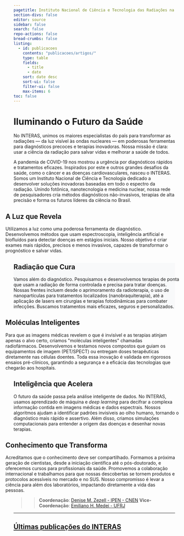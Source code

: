 ```yaml
---
pagetitle: Instituto Nacional de Ciência e Tecnologia das Radiações na Saúde --- INTERAS
section-divs: false
editor: source
sidebar: false
search: false
repo-actions: false
bread-crumbs: false
listing:
  - id: publicacoes
    contents: "publicacoes/artigos/"
    type: table
    fields: 
      - title
      - date
    sort: date desc
    sort-ui: false
    filter-ui: false
    max-items: 6
toc: false
---
```


```{=html}
<div class="hero-section">
  <div class="container hero-content">
    <div class="row">
      <div class="col-lg-10 mx-auto">
        <h1 class="display-4">Iluminando o Futuro da Saúde</h1>
        <p class="lead mt-4">
        No INTERAS, unimos os maiores especialistas do país para transformar as radiações — da luz visível às ondas nucleares — em poderosas ferramentas para diagnósticos precoces e terapias inovadoras. Nossa missão é clara: usar a ciência da radiação para salvar vidas e melhorar a saúde de todos.
        </p>
      </div>
    </div>
  </div>
</div>
```


```{=html}
<div class="container text-center">
  <div class="row">
    <div class="col-lg-8 mx-auto">
      <p class="lead ">
      A pandemia de COVID-19 nos mostrou a urgência por diagnósticos rápidos e tratamentos eficazes. Inspirados por este e outros grandes desafios da saúde, como o câncer  e as doenças cardiovasculares, nasceu o INTERAS. Somos um Instituto Nacional de Ciência e Tecnologia dedicado a desenvolver soluções inovadoras baseadas em todo o espectro da radiação. Unindo fotônica, nanotecnologia e medicina nuclear, nossa rede de pesquisadores cria métodos diagnósticos não-invasivos, terapias de alta precisão e forma os futuros líderes da ciência no Brasil.
      </p>
    </div>
  </div>
</div>
```





```{=html}
<div class="container-fluid">
  <div class="container">
    <div class="feature-grid grid-image-left">
      <div class="feature-image-wrapper fade-to-right" 
           style="background-image: url('images/luz_que_revela.jpeg');">
      </div>
      <div class="feature-text-content" style="margin-left: -5%;"> <h2 class="display-6">A Luz que Revela</h2>
        <p class="lead">
        Utilizamos a luz como uma poderosa ferramenta de diagnóstico. Desenvolvemos métodos que usam espectroscopia, inteligência artificial e biofluídos para detectar doenças em estágios iniciais. Nosso objetivo é criar exames mais rápidos, precisos e menos invasivos, capazes de transformar o prognóstico e salvar vidas.
        </p>
      </div>
    </div>
  </div>
</div>

<div class="container-fluid" style="background-color: #f8f9fa;">
  <div class="container">
    <div class="feature-grid grid-image-right">
      <div class="feature-text-content text-end" style="margin-right: -5%;"> <h2 class="display-6">Radiação que Cura</h2>
        <p class="lead">
        Vamos além do diagnóstico. Pesquisamos e desenvolvemos terapias de ponta que usam a radiação de forma controlada e precisa para tratar doenças. Nossas frentes incluem desde o aprimoramento da radioterapia, o uso de nanopartículas para tratamentos localizados (nanobraquiterapia), até a aplicação de lasers em cirurgias e terapias fotodinâmicas para combater infecções. Buscamos tratamentos mais eficazes, seguros e personalizados.
        </p>
      </div>
      <div class="feature-image-wrapper fade-to-left"
           style="background-image: url('images/feixe_incidindo_celulas_cancerosas_v2.jpeg');">
      </div>
    </div>
  </div>
</div>




<div class="container-fluid">
  <div class="container">
    <div class="feature-grid  grid-image-left">
      <div class="feature-image-wrapper fade-to-right" 
           style="background-image: url('images/imagem_pet_estilizada_v2.jpeg');">
      </div>
    <div class="feature-text-content" style="margin-left: -5%;"> <h2 class="display-6">Moléculas Inteligentes</h2>
      <p class="lead">
          Para que as imagens médicas revelem o que é invisível e as terapias atinjam apenas o alvo certo, criamos "moléculas inteligentes" chamadas radiofármacos. Desenvolvemos e testamos novos compostos que guiam os equipamentos de imagem (PET/SPECT) ou entregam doses terapêuticas diretamente nas células doentes. Toda essa inovação é validada em rigorosos ensaios pré-clínicos, garantindo a segurança e a eficácia das tecnologias que chegarão aos hospitais.
      </p>
    </div>
  </div>
</div>

<div class="container-fluid">
  <div class="container">
    <div class="feature-grid grid-image-right">
      <div class="feature-text-content text-end" style="margin-right: -5%;"> <h2 class="display-6">Inteligência que Acelera</h2>
        <p class="lead">
          O futuro da saúde passa pela análise inteligente de dados. No INTERAS, usamos aprendizado de máquina e <i>deep learning</i> para decifrar a complexa informação contida em imagens médicas e dados espectrais. Nossos algoritmos ajudam a identificar padrões invisíveis ao olho humano, tornando o diagnóstico mais rápido e assertivo. Além disso, criamos simulações computacionais para entender a origem das doenças e desenhar novas terapias.
        </p>
      </div>
      <div class="feature-image-wrapper fade-to-left"
           style="background-image: url('images/imagem_microscopia_rede_neural_v2.jpeg');">
      </div>
    </div>
  </div>
</div>


<div class="container-fluid">
  <div class="container">
    <div class="feature-grid  grid-image-left">
      <div class="feature-image-wrapper fade-to-right" 
           style="background-image: url('images/image_conhecimento_transforma.jpeg');">
      </div>
    <div class="feature-text-content" style="margin-left: -5%;"> <h2 class="display-6"> Conhecimento que Transforma</h2>
      <p class="lead">
         Acreditamos que o conhecimento deve ser compartilhado. Formamos a próxima geração de cientistas, desde a iniciação científica até o pós-doutorado, e oferecemos cursos para profissionais da saúde. Promovemos a colaboração internacional e trabalhamos para que nossas descobertas se tornem produtos e protocolos acessíveis no mercado e no SUS. Nosso compromisso é levar a ciência para além dos laboratórios, impactando diretamente a vida das pessoas. 
      </p>
    </div>
  </div>
</div>

```






<!-- Novas tecnologias para caracterização rápida, não-invasiva e de baixo custo para doenças, são decisivas na diminuição da mortalidade, o que ficou evidenciado durante a pandemia. Aos desafios na detecção precoce e no tratamento do câncer, somaram-se questões relacionadas ao surgimento de novos vírus com alta taxa de letalidade, como o SARS-CoV-2. Tratamentos clínicos avançaram exponencialmente nas últimas décadas, mas podem ser caros e ineficazes.  -->

<!-- O **INTERAS** se propõe desenvolver e aplicar métodos diagnósticos e terapêuticos numa ampla diversidade de doenças (cânceres, doenças cardíacas e cardiorenais, infecções virais, doenças negligenciadas) assistidos por radiações em ampla faixa do espectro eletromagnético. O [IPEN](https://www.ipen.br) é o caso mais bem sucedido de inovação translacional, levando a hospitais e clínicas os produtos e processos desenvolvidos desde a pesquisa básica, na área de radiofármacos, desde sua criaçao em 1956. Os objetivos específicos compreendem o desenvolvimento de novos radiofármacos baseados em anticorpos para diagnóstico por imagem PET/SPECT, radioterapia alvo-dirigida de tumores, nanobraquiterapia, processos terapêuticos com lasers, diagnóstico de diferentes doenças por imagem hiperespectral no infravermelho e raman, avaliados por inteligência artificial. Pretende-se executar a translação não apenas para clínica, mas principalmente para o setor produtivo.  -->

<!-- Estamos fortemente convencidos que o estabelecimento de um diagnóstico e terapia médica de precisão e personalizada é um dos grandes desafios da medicina moderna que o **INTERAS** também poderá resolver criando um mosaico científico-industrial. Para isto, apresentamos proposta transdisciplinar com mais de 30 pesquisadores de 8 Instituições (AM, PE, SP, RJ e SE) e colaboradores internacionais e nacionais. Vale ressaltar, que os pesquisadores do **INTERAS** possuem uma alta inserção acadêmica e industrial. Propomos ainda implementar um diálogo contínuo com a sociedade por meio de ações de divulgação científica. -->


>>
**Coordenação**: [Denise M. Zezell - IPEN - CNEN](/pessoas/coordenacao/denise-maria-zezell.html)
**Vice-Coordenação**: [Emiliano H. Medei  - UFRJ](/pessoas/coordenacao/emiliano-horacio-medei.html)
>>




---

<!--

::: {.header-text} 
::: {.content-container}
::: {.header-block}
Welcome to **Real World Data Science**, a new project from the [Royal Statistical Society](https://rss.org.uk/), in partnership with the [American Statistical Association](https://www.amstat.org/). We bring together data science students, practitioners, leaders, and educators to share knowledge, learn from, and be inspired by real-world applications of data science.
:::
:::
:::


::: {.pullout-text}
::: {.pullout-container}
::: {.pullout-block .black-background}
![](images/quote-purple.png){width="100px"}

### Novas tecnologias para caracterização rápida, não-invasiva e de baixo custo para doenças, são decisivas na diminuição da mortalidade, o que ficou evidenciado durante a pandemia. Aos desafios na detecção precoce e no tratamento do câncer, somaram-se questões relacionadas ao surgimento de novos vírus com alta taxa de letalidade, como o SARS-CoV-2. Tratamentos clínicos avançaram exponencialmente nas últimas décadas, mas podem ser caros e ineficazes.



:::
:::
:::


-->

::: {.content-container}
::: {.listing-block}
<a href="publicacoes/index.qmd">

## Últimas publicações do INTERAS 
</a>

::: {#publicacoes}
:::

:::
:::

